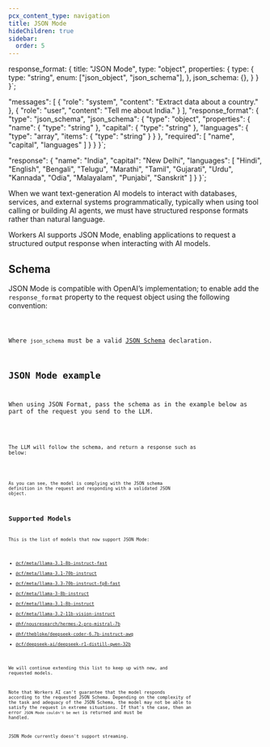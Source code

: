 ```yaml
---
pcx_content_type: navigation
title: JSON Mode
hideChildren: true
sidebar:
  order: 5
---
```



  response_format: {
    title: "JSON Mode",
    type: "object",
    properties: {
      type: {
        type: "string",
        enum: ["json_object", "json_schema"],
      },
      json_schema: {},
    }
  }
}`;

  "messages": [
    {
      "role": "system",
      "content": "Extract data about a country."
    },
    {
      "role": "user",
      "content": "Tell me about India."
    }
  ],
  "response_format": {
    "type": "json_schema",
    "json_schema": {
      "type": "object",
      "properties": {
        "name": {
          "type": "string"
        },
        "capital": {
          "type": "string"
        },
        "languages": {
          "type": "array",
          "items": {
            "type": "string"
          }
        }
      },
      "required": [
        "name",
        "capital",
        "languages"
      ]
    }
  }
}`;

  "response": {
    "name": "India",
    "capital": "New Delhi",
    "languages": [
      "Hindi",
      "English",
      "Bengali",
      "Telugu",
      "Marathi",
      "Tamil",
      "Gujarati",
      "Urdu",
      "Kannada",
      "Odia",
      "Malayalam",
      "Punjabi",
      "Sanskrit"
    ]
  }
}`;

When we want text-generation AI models to interact with databases, services, and external systems programmatically, typically when using tool calling or building AI agents, we must have structured response formats rather than natural language.

Workers AI supports JSON Mode, enabling applications to request a structured output response when interacting with AI models.

## Schema

JSON Mode is compatible with OpenAI’s implementation; to enable add the `response_format` property to the request object using the following convention:

<Code code={jsonModeSchema} lang="json" />

Where `json_schema` must be a valid [JSON Schema](https://json-schema.org/) declaration.

## JSON Mode example

When using JSON Format, pass the schema as in the example below as part of the request you send to the LLM.

<Code code={jsonModeRequestExample} lang="json" />

The LLM will follow the schema, and return a response such as below:

<Code code={jsonModeResponseExample} lang="json" />

As you can see, the model is complying with the JSON schema definition in the request and responding with a validated JSON object.

## Supported Models

This is the list of models that now support JSON Mode:

- [@cf/meta/llama-3.1-8b-instruct-fast](/workers-ai/models/llama-3.1-8b-instruct-fast/)
- [@cf/meta/llama-3.1-70b-instruct](/workers-ai/models/llama-3.1-70b-instruct/)
- [@cf/meta/llama-3.3-70b-instruct-fp8-fast](/workers-ai/models/llama-3.3-70b-instruct-fp8-fast/)
- [@cf/meta/llama-3-8b-instruct](/workers-ai/models/llama-3-8b-instruct/)
- [@cf/meta/llama-3.1-8b-instruct](/workers-ai/models/llama-3.1-8b-instruct/)
- [@cf/meta/llama-3.2-11b-vision-instruct](/workers-ai/models/llama-3.2-11b-vision-instruct/)
- [@hf/nousresearch/hermes-2-pro-mistral-7b](/workers-ai/models/hermes-2-pro-mistral-7b/)
- [@hf/thebloke/deepseek-coder-6.7b-instruct-awq](/workers-ai/models/deepseek-coder-6.7b-instruct-awq/)
- [@cf/deepseek-ai/deepseek-r1-distill-qwen-32b](/workers-ai/models/deepseek-r1-distill-qwen-32b/)

We will continue extending this list to keep up with new, and requested models.

Note that Workers AI can't guarantee that the model responds according to the requested JSON Schema. Depending on the complexity of the task and adequacy of the JSON Schema, the model may not be able to satisfy the request in extreme situations. If that's the case, then an error `JSON Mode couldn't be met` is returned and must be handled.

JSON Mode currently doesn't support streaming.
